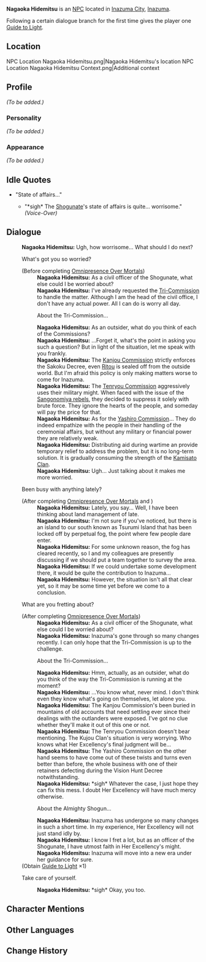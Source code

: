 {{Meta
<!-- REMOVE THIS TEMPLATE AFTER ADDING MISSING INFO -->
|missing_NPC_profile  = yes
}}
{{Character Infobox
|type             = NPC
|image            = NPC Nagaoka Hidemitsu.png
|realname         = 
|region           = Inazuma
|affiliation      = Inazuma Shogunate
|title            = Reserve Officer
|voiceEN          = 
|voiceCN          = 
|voiceJP          = 
|dialoguereward   = {{card|Guide to Light|1}}
}}
'''Nagaoka Hidemitsu''' is an [[NPC]] located in [[Inazuma City]], [[Inazuma]].

Following a certain dialogue branch for the first time gives the player one [[Guide to Light]].

==Location==
<gallery hideaddbutton="true" captionalign="center">
NPC Location Nagaoka Hidemitsu.png|Nagaoka Hidemitsu's location
NPC Location Nagaoka Hidemitsu Context.png|Additional context
</gallery>

==Profile==
<!-- detailed story/lore information goes here -->
''(To be added.)''

===Personality===
''(To be added.)''

===Appearance===
''(To be added.)''

==Idle Quotes==
* "State of affairs..."
** {{A|VO Nagaoka Hidemitsu 01.ogg}} "*sigh* The [[Shogunate]]'s state of affairs is quite... worrisome." ''(Voice-Over)''

==Dialogue==
{{Dialogue start}}
:'''Nagaoka Hidemitsu:''' Ugh, how worrisome... What should I do next?
:{{DIcon}} What's got you so worried?
:;(Before completing [[Omnipresence Over Mortals]])
::'''Nagaoka Hidemitsu:''' As a civil officer of the Shogunate, what else could I be worried about?
::'''Nagaoka Hidemitsu:''' I've already requested the [[Tri-Commission]] to handle the matter. Although I am the head of the civil office, I don't have any actual power. All I can do is worry all day.
::{{DIcon}} About the Tri-Commission...
::'''Nagaoka Hidemitsu:''' As an outsider, what do you think of each of the Commissions?
::'''Nagaoka Hidemitsu:''' ...Forget it, what's the point in asking you such a question? But in light of the situation, let me speak with you frankly.
::'''Nagaoka Hidemitsu:''' The [[Kanjou Commission]] strictly enforces the Sakoku Decree, even [[Ritou]] is sealed off from the outside world. But I'm afraid this policy is only making matters worse to come for Inazuma.
::'''Nagaoka Hidemitsu:''' The [[Tenryou Commission]] aggressively uses their military might. When faced with the issue of the [[Watatsumi Army|Sangonomiya rebels]], they decided to suppress it solely with brute force. They ignore the hearts of the people, and someday will pay the price for that.
::'''Nagaoka Hidemitsu:''' As for the [[Yashiro Commission]]... They do indeed empathize with the people in their handling of the ceremonial affairs, but without any military or financial power they are relatively weak.
::'''Nagaoka Hidemitsu:''' Distributing aid during wartime an provide temporary relief to address the problem, but it is no long-term solution. It is gradually consuming the strength of the [[Kamisato Clan]].
::'''Nagaoka Hidemitsu:''' Ugh... Just talking about it makes me more worried.
:{{DIcon}} Been busy with anything lately?
:;(After completing [[Omnipresence Over Mortals]] and {{tx}})
::'''Nagaoka Hidemitsu:''' Lately, you say... Well, I have been thinking about land management of late.
::'''Nagaoka Hidemitsu:''' I'm not sure if you've noticed, but there is an island to our south known as Tsurumi Island that has been locked off by perpetual fog, the point where few people dare enter.
::'''Nagaoka Hidemitsu:''' For some unknown reason, the fog has cleared recently, so I and my colleagues are presently discussing if we should put a team together to survey the area.
::'''Nagaoka Hidemitsu:''' If we could undertake some development there, it would be quite the contribution to Inazuma...
::'''Nagaoka Hidemitsu:''' However, the situation isn't all that clear yet, so it may be some time yet before we come to a conclusion.
:{{DIcon}} What are you fretting about?
:;(After completing [[Omnipresence Over Mortals]])
::'''Nagaoka Hidemitsu:''' As a civil officer of the Shogunate, what else could I be worried about?
::'''Nagaoka Hidemitsu:''' Inazuma's gone through so many changes recently. I can only hope that the Tri-Commission is up to the challenge.
::{{DIcon}} About the Tri-Commission...
::'''Nagaoka Hidemitsu:''' Hmm, actually, as an outsider, what do you think of the way the Tri-Commission is running at the moment?
::'''Nagaoka Hidemitsu:''' ...You know what, never mind. I don't think even they know what's going on themselves, let alone you.
::'''Nagaoka Hidemitsu:''' The Kanjou Commission's been buried in mountains of old accounts that need settling ever since their dealings with the outlanders were exposed. I've got no clue whether they'll make it out of this one or not.
::'''Nagaoka Hidemitsu:''' The Tenryou Commission doesn't bear mentioning. The Kujou Clan's situation is very worrying. Who knows what Her Excellency's final judgment will be...
::'''Nagaoka Hidemitsu:''' The Yashiro Commission on the other hand seems to have come out of these twists and turns even better than before, the whole business with one of their retainers defecting during the Vision Hunt Decree notwithstanding.
::'''Nagaoka Hidemitsu:''' *sigh* Whatever the case, I just hope they can fix this mess. I doubt Her Excellency will have much mercy otherwise.
::{{DIcon|Reward}} About the Almighty Shogun...
::'''Nagaoka Hidemitsu:''' Inazuma has undergone so many changes in such a short time. In my experience, Her Excellency will not just stand idly by.
::'''Nagaoka Hidemitsu:''' I know I fret a lot, but as an officer of the Shogunate, I have utmost faith in Her Excellency's might.
::'''Nagaoka Hidemitsu:''' Inazuma will move into a new era under her guidance for sure.
:;(Obtain [[Guide to Light]] ×1)
:{{DIcon}} Take care of yourself.
::'''Nagaoka Hidemitsu:''' *sigh* Okay, you too.
{{Dialogue end}}

==Character Mentions==
{{Character Mentions}}

==Other Languages==
{{Other Languages
|default_hidden = 1
|en      = Nagaoka Hidemitsu
|zhs     = 长冈秀满
|zhs_rm  = Chánggāng Xiùmǎn
|zht     = 長岡秀滿
|zht_rm  = Chánggāng Xiùmǎn
|ja      = 長岡秀満
|ja_rm   = Nagaoka Hidemitsu
|ko      = 나가오카 히데미츠
|ko_rm   = Nagaoka Hidemicheu
|es      = Nagaoka Hidemitsu
|fr      = Nagaoka Hidemitsu
|ru      = Нагаока Хидэмицу
|th      = Nagaoka Hidemitsu
|vi      = Nagaoka Hidemitsu
|de      = Nagaoka Hidemitsu
|id      = Nagaoka Hidemitsu
|pt      = Nagaoka Hidemitsu
}}

==Change History==
{{Change History|2.0}}
<!--
==References==
{{Reflist}}-->